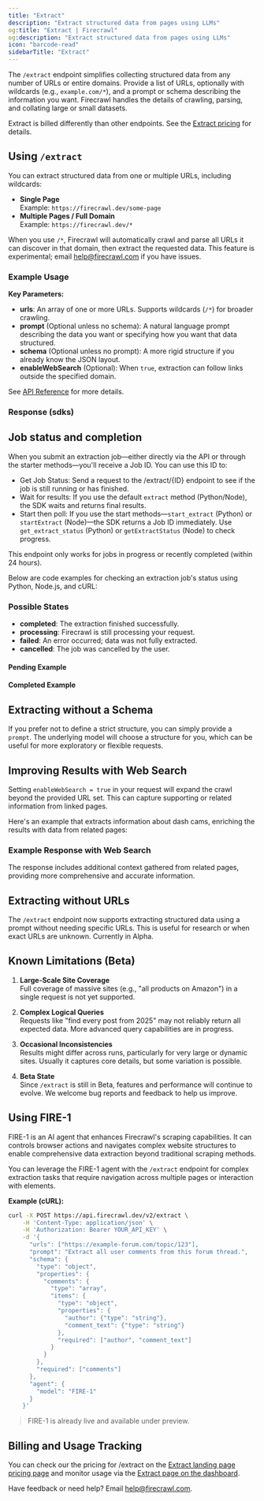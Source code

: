 ```yaml
---
title: "Extract"
description: "Extract structured data from pages using LLMs"
og:title: "Extract | Firecrawl"
og:description: "Extract structured data from pages using LLMs"
icon: "barcode-read"
sidebarTitle: "Extract"
---
```



The `/extract` endpoint simplifies collecting structured data from any number of URLs or entire domains. Provide a list of URLs, optionally with wildcards (e.g., `example.com/*`), and a prompt or schema describing the information you want. Firecrawl handles the details of crawling, parsing, and collating large or small datasets.

<Info>Extract is billed differently than other endpoints. See the [Extract pricing](https://www.firecrawl.dev/extract#pricing) for details.</Info>

## Using `/extract`

You can extract structured data from one or multiple URLs, including wildcards:

- **Single Page**  
  Example: `https://firecrawl.dev/some-page`
- **Multiple Pages / Full Domain**  
  Example: `https://firecrawl.dev/*`

When you use `/*`, Firecrawl will automatically crawl and parse all URLs it can discover in that domain, then extract the requested data. This feature is experimental; email [help@firecrawl.com](mailto:help@firecrawl.com) if you have issues.

### Example Usage

<CodeGroup>

<ExtractPython />
<ExtractNode />
<ExtractCURL />

</CodeGroup>

**Key Parameters:**

- **urls**: An array of one or more URLs. Supports wildcards (`/*`) for broader crawling.
- **prompt** (Optional unless no schema): A natural language prompt describing the data you want or specifying how you want that data structured.
- **schema** (Optional unless no prompt): A more rigid structure if you already know the JSON layout.
- **enableWebSearch** (Optional): When `true`, extraction can follow links outside the specified domain.

See [API Reference](https://docs.firecrawl.dev/api-reference/v2-endpoint/extract) for more details.

### Response (sdks)

<ExtractOutput />

## Job status and completion

When you submit an extraction job—either directly via the API or through the starter methods—you'll receive a Job ID. You can use this ID to:

- Get Job Status: Send a request to the /extract/{ID} endpoint to see if the job is still running or has finished.
- Wait for results: If you use the default `extract` method (Python/Node), the SDK waits and returns final results.
- Start then poll: If you use the start methods—`start_extract` (Python) or `startExtract` (Node)—the SDK returns a Job ID immediately. Use `get_extract_status` (Python) or `getExtractStatus` (Node) to check progress.

<Note>
  This endpoint only works for jobs in progress or recently completed (within 24
  hours).
</Note>

Below are code examples for checking an extraction job's status using Python, Node.js, and cURL:

<CodeGroup>

<CheckExtractJobPython />
<CheckExtractJobJS />
<CheckExtractJobCURL />

</CodeGroup>

### Possible States

- **completed**: The extraction finished successfully.
- **processing**: Firecrawl is still processing your request.
- **failed**: An error occurred; data was not fully extracted.
- **cancelled**: The job was cancelled by the user.

#### Pending Example

<ExtractStatusPending />

#### Completed Example

<ExtractStatusDone />

## Extracting without a Schema

If you prefer not to define a strict structure, you can simply provide a `prompt`. The underlying model will choose a structure for you, which can be useful for more exploratory or flexible requests.

<CodeGroup>

<ExtractNoSchemaPython />
<ExtractNoSchemaJS />
<ExtractNoSchemaCURL />

</CodeGroup>

<ExtractNoSchemaOutput />

## Improving Results with Web Search

Setting `enableWebSearch = true` in your request will expand the crawl beyond the provided URL set. This can capture supporting or related information from linked pages.

Here's an example that extracts information about dash cams, enriching the results with data from related pages:

<CodeGroup>

<ExtractWebSearchPython />
<ExtractWebSearchJS />
<ExtractWebSearchCURL />

</CodeGroup>

### Example Response with Web Search

<ExtractWebSearchOutput />

The response includes additional context gathered from related pages, providing more comprehensive and accurate information.


## Extracting without URLs

The `/extract` endpoint now supports extracting structured data using a prompt without needing specific URLs. This is useful for research or when exact URLs are unknown. Currently in Alpha.

<CodeGroup>

<ExtractWithoutURLsPython />
<ExtractWithoutURLsJS />
<ExtractWithoutURLsCURL />

</CodeGroup>


## Known Limitations (Beta)

1. **Large-Scale Site Coverage**  
   Full coverage of massive sites (e.g., "all products on Amazon") in a single request is not yet supported.

2. **Complex Logical Queries**  
   Requests like "find every post from 2025" may not reliably return all expected data. More advanced query capabilities are in progress.

3. **Occasional Inconsistencies**  
   Results might differ across runs, particularly for very large or dynamic sites. Usually it captures core details, but some variation is possible.

4. **Beta State**  
   Since `/extract` is still in Beta, features and performance will continue to evolve. We welcome bug reports and feedback to help us improve.



## Using FIRE-1

FIRE-1 is an AI agent that enhances Firecrawl's scraping capabilities. It can controls browser actions and navigates complex website structures to enable comprehensive data extraction beyond traditional scraping methods.

You can leverage the FIRE-1 agent with the `/extract` endpoint for complex extraction tasks that require navigation across multiple pages or interaction with elements.

**Example (cURL):**

```bash
curl -X POST https://api.firecrawl.dev/v2/extract \
    -H 'Content-Type: application/json' \
    -H 'Authorization: Bearer YOUR_API_KEY' \
    -d '{
      "urls": ["https://example-forum.com/topic/123"],
      "prompt": "Extract all user comments from this forum thread.",
      "schema": {
        "type": "object",
        "properties": {
          "comments": {
            "type": "array",
            "items": {
              "type": "object",
              "properties": {
                "author": {"type": "string"},
                "comment_text": {"type": "string"}
              },
              "required": ["author", "comment_text"]
            }
          }
        },
        "required": ["comments"]
      },
      "agent": {
        "model": "FIRE-1"
      }
    }'
```

> FIRE-1 is already live and available under preview.


## Billing and Usage Tracking

You can check our the pricing for /extract on the [Extract landing page pricing page](https://www.firecrawl.dev/extract#pricing) and monitor usage via the [Extract page on the dashboard](https://www.firecrawl.dev/app/extract).

Have feedback or need help? Email [help@firecrawl.com](mailto:help@firecrawl.com).
